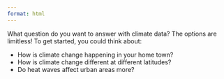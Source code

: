 ```yaml
---
format: html
---
```


::: {.callout-important title='Your Turn!'}
What question do you want to answer with climate data? The options are limitless! To get started, you could think about:

  - How is climate change happening in your home town?
  - How is climate change different at different latitudes?
  - Do heat waves affect urban areas more?
:::